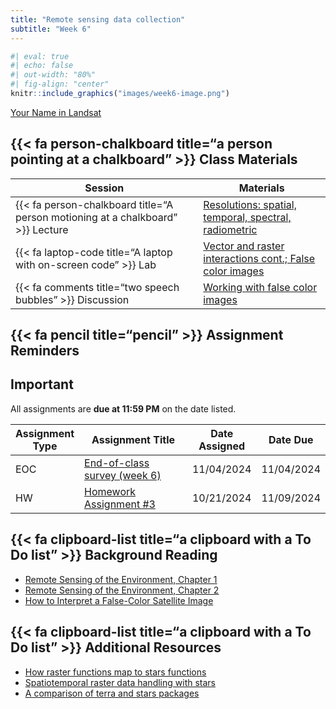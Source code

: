 ```yaml
---
title: "Remote sensing data collection"
subtitle: "Week 6"
---
```


```r
#| eval: true
#| echo: false
#| out-width: "80%"
#| fig-align: "center"
knitr::include_graphics("images/week6-image.png")
```

::: {.gray-text .center-text}
[Your Name in Landsat](https://landsat.gsfc.nasa.gov/apps/YourNameInLandsat-main/index.html){target="_blank"}
:::

## {{< fa person-chalkboard title="a person pointing at a chalkboard" >}} Class Materials

| Session                                                                         | Materials                                             |
|---------------------------------------------------------------------------------|-------------------------------------------------------|
| {{< fa person-chalkboard title="A person motioning at a chalkboard" >}} Lecture | [Resolutions: spatial, temporal, spectral, radiometric](https://docs.google.com/presentation/d/1WPl_WN0_JqjscQIfsiKkYKLqispPcWEJqOdf1gFbPuA/present?usp=sharing){target="_blank"}                  |
| {{< fa laptop-code title="A laptop with on-screen code" >}} Lab                 | [Vector and raster interactions cont.; False color images](labs/week6.qmd){target="_blank"}        |
| {{< fa comments title="two speech bubbles" >}} Discussion               | [Working with false color images](discussions/week6-discussion.qmd){target="_blank"} |

## {{< fa pencil title="pencil" >}} Assignment Reminders {#assignment-reminders}

:::{.callout-important icon=true}
## Important
All assignments are **due at 11:59 PM** on the date listed.
:::

| Assignment Type | Assignment Title                              | Date Assigned | Date Due   |
|-----------------|-----------------------------------------------|---------------|------------|
| EOC             | [End-of-class survey (week 6)](https://forms.gle/nTf1iao32byVN7ZUA){target="_blank"}              | 11/04/2024    | 11/04/2024 |
| HW              | [Homework Assignment #3](../assignments/HW3.qmd){target="_blank"} | 10/21/2024    | 11/09/2024 |


## {{< fa clipboard-list title="a clipboard with a To Do list" >}} Background Reading

- [Remote Sensing of the Environment, Chapter 1](/readings/Jensen-chapter1.pdf){target="_blank"}
- [Remote Sensing of the Environment, Chapter 2](/readings/Jensen-chapter2.pdf){target="_blank"}
- [How to Interpret a False-Color Satellite Image](https://earthobservatory.nasa.gov/features/FalseColor){target="_blank"}

## {{< fa clipboard-list title="a clipboard with a To Do list" >}} Additional Resources
- [How raster functions map to stars functions](https://github.com/r-spatial/stars/wiki/How-%60raster%60-functions-map-to-%60stars%60-functions){target="_blank"}
- [Spatiotemporal raster data handling with stars](https://tmieno2.github.io/R-as-GIS-for-Economists/stars-basics.html#stars-basics){target="_blank"}
- [A comparison of terra and stars packages](https://www.r-bloggers.com/2021/05/a-comparison-of-terra-and-stars-packages/#:~:text=stars%20is%20set%2Dup%20to,stars%20can%20handle%20rotated%20grids.){target="_blank"}